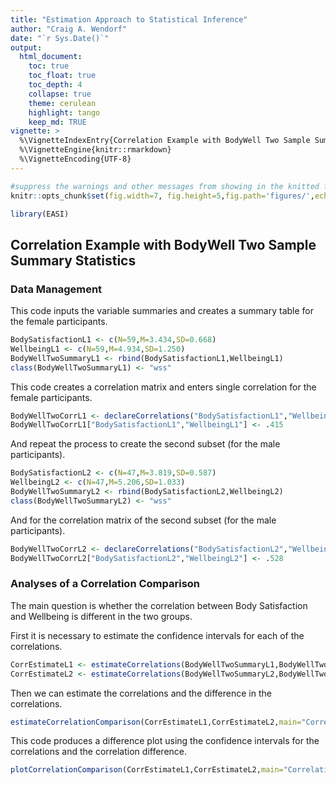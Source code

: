 ```yaml
---
title: "Estimation Approach to Statistical Inference"
author: "Craig A. Wendorf"
date: "`r Sys.Date()`"
output:
  html_document:
    toc: true
    toc_float: true
    toc_depth: 4
    collapse: true
    theme: cerulean
    highlight: tango
    keep_md: TRUE
vignette: >
  %\VignetteIndexEntry{Correlation Example with BodyWell Two Sample Summary Statistics}
  %\VignetteEngine{knitr::rmarkdown}
  %\VignetteEncoding{UTF-8}
---
```


```r
#suppress the warnings and other messages from showing in the knitted file.
knitr::opts_chunk$set(fig.width=7, fig.height=5,fig.path='figures/',echo=TRUE,warning=FALSE,message=FALSE)
```

```r
library(EASI)
```

## Correlation Example with BodyWell Two Sample Summary Statistics

### Data Management

This code inputs the variable summaries and creates a summary table for the female participants.
```r
BodySatisfactionL1 <- c(N=59,M=3.434,SD=0.668)
WellbeingL1 <- c(N=59,M=4.934,SD=1.250)
BodyWellTwoSummaryL1 <- rbind(BodySatisfactionL1,WellbeingL1)
class(BodyWellTwoSummaryL1) <- "wss"
```

This code creates a correlation matrix and enters single correlation for the female participants.
```r
BodyWellTwoCorrL1 <- declareCorrelations("BodySatisfactionL1","WellbeingL1")
BodyWellTwoCorrL1["BodySatisfactionL1","WellbeingL1"] <- .415
```

And repeat the process to create the second subset (for the male participants).
```r
BodySatisfactionL2 <- c(N=47,M=3.819,SD=0.587)
WellbeingL2 <- c(N=47,M=5.206,SD=1.033)
BodyWellTwoSummaryL2 <- rbind(BodySatisfactionL2,WellbeingL2)
class(BodyWellTwoSummaryL2) <- "wss"
```

And for the correlation matrix of the second subset (for the male participants).
```r
BodyWellTwoCorrL2 <- declareCorrelations("BodySatisfactionL2","WellbeingL2")
BodyWellTwoCorrL2["BodySatisfactionL2","WellbeingL2"] <- .528
```

### Analyses of a Correlation Comparison

The main question is whether the correlation between Body Satisfaction and Wellbeing is different in the two groups.

First it is necessary to estimate the confidence intervals for each of the correlations.
```r
CorrEstimateL1 <- estimateCorrelations(BodyWellTwoSummaryL1,BodyWellTwoCorrL1)
CorrEstimateL2 <- estimateCorrelations(BodyWellTwoSummaryL2,BodyWellTwoCorrL2)
```

Then we can estimate the correlations and the difference in the correlations.
```r
estimateCorrelationComparison(CorrEstimateL1,CorrEstimateL2,main="Correlations for the Gender Groups",labels=c("Females","Males"))
```

This code produces a difference plot using the confidence intervals for the correlations and the correlation difference.
```r
plotCorrelationComparison(CorrEstimateL1,CorrEstimateL2,main="Correlations for the Gender Groups",labels=c("Females","Males"),ylim=c(-1,1))
```